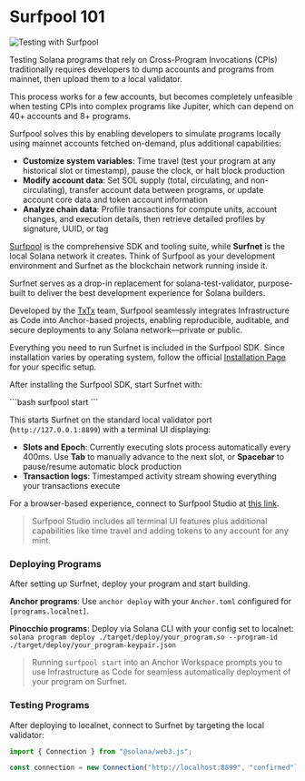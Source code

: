 
# Surfpool 101

![Testing with Surfpool](/graphics/course-banners/testing-with-surfpool.png)

Testing Solana programs that rely on Cross-Program Invocations (CPIs) traditionally requires developers to dump accounts and programs from mainnet, then upload them to a local validator. 

This process works for a few accounts, but becomes completely unfeasible when testing CPIs into complex programs like Jupiter, which can depend on 40+ accounts and 8+ programs.

Surfpool solves this by enabling developers to simulate programs locally using mainnet accounts fetched on-demand, plus additional capabilities:
- **Customize system variables**: Time travel (test your program at any historical slot or timestamp), pause the clock, or halt block production
- **Modify account data**: Set SOL supply (total, circulating, and non-circulating), transfer account data between programs, or update account core data and token account information  
- **Analyze chain data**: Profile transactions for compute units, account changes, and execution details, then retrieve detailed profiles by signature, UUID, or tag

<ArticleSection name="What is Surfpool" id="what-is-surfpool" level="h2" />

[Surfpool](https://docs.surfpool.run/) is the comprehensive SDK and tooling suite, while **Surfnet** is the local Solana network it creates. Think of Surfpool as your development environment and Surfnet as the blockchain network running inside it.

Surfnet serves as a drop-in replacement for solana-test-validator, purpose-built to deliver the best development experience for Solana builders.

Developed by the [TxTx](https://x.com/txtx_sol) team, Surfpool seamlessly integrates Infrastructure as Code into Anchor-based projects, enabling reproducible, auditable, and secure deployments to any Solana network—private or public.

<ArticleSection name="First Steps" id="first-steps" level="h2" />

Everything you need to run Surfnet is included in the Surfpool SDK. Since installation varies by operating system, follow the official [Installation Page](https://docs.surfpool.run/install) for your specific setup.

After installing the Surfpool SDK, start Surfnet with:

<Codeblock lang="terminal">
```bash
surfpool start
```
</Codeblock>

This starts Surfnet on the standard local validator port (`http://127.0.0.1:8899`) with a terminal UI displaying:
- **Slots and Epoch**: Currently executing slots process automatically every 400ms. Use **Tab** to manually advance to the next slot, or **Spacebar** to pause/resume automatic block production
- **Transaction logs**: Timestamped activity stream showing everything your transactions execute

For a browser-based experience, connect to Surfpool Studio at [this link](http://127.0.0.1:8899). 

> Surfpool Studio includes all terminal UI features plus additional capabilities like time travel and adding tokens to any account for any mint.

### Deploying Programs

After setting up Surfnet, deploy your program and start building.

**Anchor programs**: Use `anchor deploy` with your `Anchor.toml` configured for `[programs.localnet]`.

**Pinocchio programs**: Deploy via Solana CLI with your config set to localnet: `solana program deploy ./target/deploy/your_program.so --program-id ./target/deploy/your_program-keypair.json`

> Running `surfpool start` into an Anchor Workspace prompts you to use Infrastructure as Code for seamless automatically deployment of your program on Surfnet.

### Testing Programs

After deploying to localnet, connect to Surfnet by targeting the local validator:

```ts
import { Connection } from "@solana/web3.js";

const connection = new Connection("http://localhost:8899", "confirmed");
```